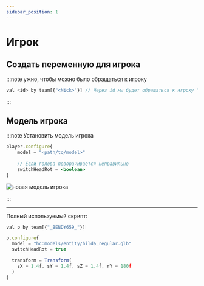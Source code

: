 ```yaml
---
sidebar_position: 1
---
```


# Игрок

## Создать переменную для игрока

:::note ужно, чтобы можно было обращаться к игроку
```jsx
val <id> by team[{"<Nick>"}] // Через id мы будет обращаться к игроку "Nick"
```
:::

## Модель игрока

:::note Установить модель игрока
```jsx
player.configure{
    model = "<path/to/model>"
    
    // Если голова поворачивается неправильно
    switchHeadRot = <boolean>
}
```

![новая модель игрока](../../.resourses/)

:::

---

Полный используемый скрипт:

```jsx
val p by team[{"_BENDY659_"}]

p.configure{
  model = "hc:models/entity/hilda_regular.glb"
  switchHeadRot = true

  transform = Transform(
    sX = 1.4f, sY = 1.4f, sZ = 1.4f, rY = 180f
  )
}
```